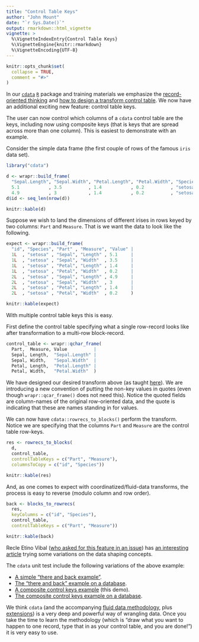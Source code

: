 ```yaml
---
title: "Control Table Keys"
author: "John Mount"
date: "`r Sys.Date()`"
output: rmarkdown::html_vignette
vignette: >
  %\VignetteIndexEntry{Control Table Keys}
  %\VignetteEngine{knitr::rmarkdown}
  %\VignetteEncoding{UTF-8}
---
```


```r
knitr::opts_chunk$set(
  collapse = TRUE,
  comment = "#>"
)
```

In our [`cdata`](https://github.com/WinVector/cdata) [`R`](https://www.r-project.org) package and training materials we emphasize the [record-oriented thinking](https://winvector.github.io/cdata/articles/blocksrecs.html) and [how to design a transform control table](https://winvector.github.io/cdata/articles/design.html).  We now have an additional exciting new feature: control table keys.

The user can now control which columns of a `cdata` control table are the keys, including now using composite keys (that is keys that are spread across more than one column).  This is easiest to demonstrate with an example.

Consider the simple data frame (the first couple of rows of the famous `iris` data set).

```r
library("cdata")

d <- wrapr::build_frame(
  "Sepal.Length", "Sepal.Width", "Petal.Length", "Petal.Width", "Species" |
  5.1           , 3.5          , 1.4           , 0.2          , "setosa"  |
  4.9           , 3            , 1.4           , 0.2          , "setosa"  )
d$id <- seq_len(nrow(d))

knitr::kable(d)
```

Suppose we wish to land the dimensions of different irises in rows keyed by two columns: `Part` and `Measure`. That is we want the data to look like the following.

```r
expect <- wrapr::build_frame(
  "id", "Species", "Part" , "Measure", "Value" |
  1L  , "setosa" , "Sepal", "Length" , 5.1     |
  1L  , "setosa" , "Sepal", "Width"  , 3.5     |
  1L  , "setosa" , "Petal", "Length" , 1.4     |
  1L  , "setosa" , "Petal", "Width"  , 0.2     |
  2L  , "setosa" , "Sepal", "Length" , 4.9     |
  2L  , "setosa" , "Sepal", "Width"  , 3       |
  2L  , "setosa" , "Petal", "Length" , 1.4     |
  2L  , "setosa" , "Petal", "Width"  , 0.2     )

knitr::kable(expect)
```

With multiple control table keys this is easy.

First define the control table specifying what a single row-record looks like after transformation to a multi-row block-record.

```r
control_table <- wrapr::qchar_frame(
  Part,  Measure, Value          |
  Sepal, Length,  "Sepal.Length" |
  Sepal, Width,   "Sepal.Width"  |
  Petal, Length,  "Petal.Length" |
  Petal, Width,   "Petal.Width"  )
```

We have designed our desired transform above (as taught [here](https://winvector.github.io/cdata/articles/design.html)). We are introducing a new convention of putting the non-key values in quotes (even though `wrapr::qcar_frame()` does not need this).  Notice the quoted fields are column-names of the original row-oriented data, and the quote is indicating that these are names standing in for values.

We can now have `cdata::rowrecs_to_blocks()` perform the transform.  Notice we are specifying that the columns `Part` and `Measure` are the control table row-keys.

```r
res <- rowrecs_to_blocks(
  d,
  control_table,
  controlTableKeys = c("Part", "Measure"),
  columnsToCopy = c("id", "Species"))

knitr::kable(res)
```

And, as one comes to expect with coordinatized/fluid-data transforms, the process is easy to reverse (modulo column and row order).

```r
back <- blocks_to_rowrecs(
  res,
  keyColumns = c("id", "Species"),
  control_table,
  controlTableKeys = c("Part", "Measure"))

knitr::kable(back)
```

Recle Etino Vibal ([who asked for this feature in an issue](https://github.com/WinVector/cdata/issues/3)) has [an interesting article](https://amateurdatasci.rbind.io/post/table-another-back-again-cdata/) trying some variations on the data shaping concepts.

The `cdata` unit test include the following variations of the above example:

  * [A simple "there and back example"](https://github.com/WinVector/cdata/blob/master/inst/unit_tests/test_there_and_back.R).
  * [The "there and back" example on a database](https://github.com/WinVector/cdata/blob/master/inst/unit_tests/test_there_and_back_db.R).
  * [A composite control keys example](https://github.com/WinVector/cdata/blob/master/inst/unit_tests/test_composite_control_keys.R) (this demo).
  * [The composite control keys example on a database](https://github.com/WinVector/cdata/blob/master/inst/unit_tests/test_composite_control_keys_db.R).
  
We think `cdata` (and the accompanying [fluid data methodology](http://winvector.github.io/FluidData/FluidData.html), plus [extensions](https://winvector.github.io/cdata/articles/general_transform.html)) is a very deep and powerful way of wrangling data.  Once you take the time to learn the methodology (which is "draw what you want to happen to one record, type that in as your control table, and you are done!") it is very easy to use.


  